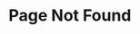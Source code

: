 
<script dangerouslySetInnerHTML={{
    __html: `(function(w, d) {
        var redirects = [
            { from: "/getting-started/javascript-client", to: "/getting-started/javascript" },
            { from: "/getting-started/defold-client", to: "/getting-started/defold" },
            { from: "/getting-started/unity3d-client", to: "/getting-started/unity" },
            { from: "/getting-started/unity-sdk", to: "/getting-started/unity" },
            { from: "/getting-started/haxe-client", to: "/getting-started/haxe" },
            { from: "/cloud/typescript-compilation-errors", to: "/deployment/cloud/typescript-compilation-errors" },
            { from: "/server/exception-handling", to: "/server/room/exception-handling" },
            { from: "/debugging", to: "/server/debugging" },

        ];
        var isRedirect = redirects.find((r) => window.location.pathname.includes(r.from));
        if (isRedirect) {
            window.location.replace(
                window.location.protocol + "//" +
                window.location.hostname +
                (window.location.port ? ':' + window.location.port : '') +
                isRedirect.to
            );
        }
    })(window, document);
`}}></script>

# Page Not Found

<NotFoundPage />
